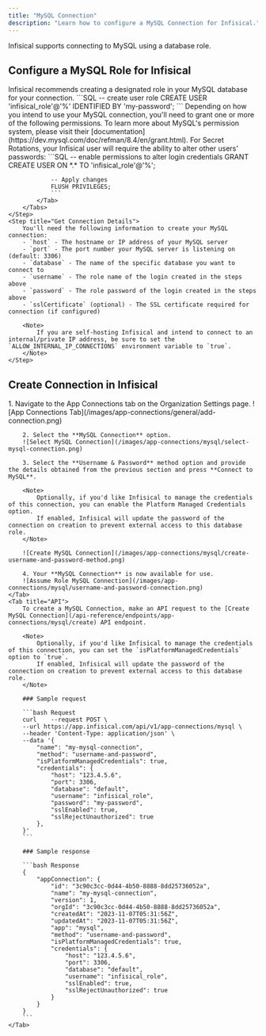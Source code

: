```yaml
---
title: "MySQL Connection"
description: "Learn how to configure a MySQL Connection for Infisical."
---
```


Infisical supports connecting to MySQL using a database role.

## Configure a MySQL Role for Infisical

<Steps>
    <Step title="Create a Role">
        Infisical recommends creating a designated role in your MySQL database for your connection.
        ```SQL
        -- create user role
        CREATE USER 'infisical_role'@'%' IDENTIFIED BY 'my-password';
        ```
    </Step>
    <Step title="Grant Relevant Permissions">
       Depending on how you intend to use your MySQL connection, you'll need to grant one or more of the following permissions.
        <Tip>
            To learn more about MySQL's permission system, please visit their [documentation](https://dev.mysql.com/doc/refman/8.4/en/grant.html).
        </Tip>
        <Tabs>
            <Tab title="Secret Rotation">
                For Secret Rotations, your Infisical user will require the ability to alter other users' passwords:
                ```SQL
                -- enable permissions to alter login credentials
                GRANT CREATE USER ON *.* TO 'infisical_role'@'%';

                -- Apply changes
                FLUSH PRIVILEGES;
                ```
            </Tab>
        </Tabs>
    </Step>
    <Step title="Get Connection Details">
        You'll need the following information to create your MySQL connection:
        - `host` - The hostname or IP address of your MySQL server
        - `port` - The port number your MySQL server is listening on (default: 3306)
        - `database` - The name of the specific database you want to connect to
        - `username` - The role name of the login created in the steps above
        - `password` - The role password of the login created in the steps above
        - `sslCertificate` (optional) - The SSL certificate required for connection (if configured)

        <Note>
            If you are self-hosting Infisical and intend to connect to an internal/private IP address, be sure to set the `ALLOW_INTERNAL_IP_CONNECTIONS` environment variable to `true`.
        </Note>
    </Step>
</Steps>

## Create Connection in Infisical

<Tabs>
    <Tab title="Infisical UI">
        1. Navigate to the App Connections tab on the Organization Settings page.
        ![App Connections Tab](/images/app-connections/general/add-connection.png)

        2. Select the **MySQL Connection** option.
        ![Select MySQL Connection](/images/app-connections/mysql/select-mysql-connection.png)

        3. Select the **Username & Password** method option and provide the details obtained from the previous section and press **Connect to MySQL**.

        <Note>
            Optionally, if you'd like Infisical to manage the credentials of this connection, you can enable the Platform Managed Credentials option.
            If enabled, Infisical will update the password of the connection on creation to prevent external access to this database role.
        </Note>

        ![Create MySQL Connection](/images/app-connections/mysql/create-username-and-password-method.png)

        4. Your **MySQL Connection** is now available for use.
        ![Assume Role MySQL Connection](/images/app-connections/mysql/username-and-password-connection.png)
    </Tab>
    <Tab title="API">
        To create a MySQL Connection, make an API request to the [Create MySQL Connection](/api-reference/endpoints/app-connections/mysql/create) API endpoint.

        <Note>
            Optionally, if you'd like Infisical to manage the credentials of this connection, you can set the `isPlatformManagedCredentials` option to `true`.
            If enabled, Infisical will update the password of the connection on creation to prevent external access to this database role.
        </Note>

        ### Sample request

        ```bash Request
        curl    --request POST \
        --url https://app.infisical.com/api/v1/app-connections/mysql \
        --header 'Content-Type: application/json' \
        --data '{
            "name": "my-mysql-connection",
            "method": "username-and-password",
            "isPlatformManagedCredentials": true,
            "credentials": {
                "host": "123.4.5.6",
                "port": 3306,
                "database": "default",
                "username": "infisical_role",
                "password": "my-password",
                "sslEnabled": true,
                "sslRejectUnauthorized": true
            },
        }'
        ```

        ### Sample response

        ```bash Response
        {
            "appConnection": {
                "id": "3c90c3cc-0d44-4b50-8888-8dd25736052a",
                "name": "my-mysql-connection",
                "version": 1,
                "orgId": "3c90c3cc-0d44-4b50-8888-8dd25736052a",
                "createdAt": "2023-11-07T05:31:56Z",
                "updatedAt": "2023-11-07T05:31:56Z",
                "app": "mysql",
                "method": "username-and-password",
                "isPlatformManagedCredentials": true,
                "credentials": {
                    "host": "123.4.5.6",
                    "port": 3306,
                    "database": "default",
                    "username": "infisical_role",
                    "sslEnabled": true,
                    "sslRejectUnauthorized": true
                }
            }
        }
        ```
    </Tab>
</Tabs>
